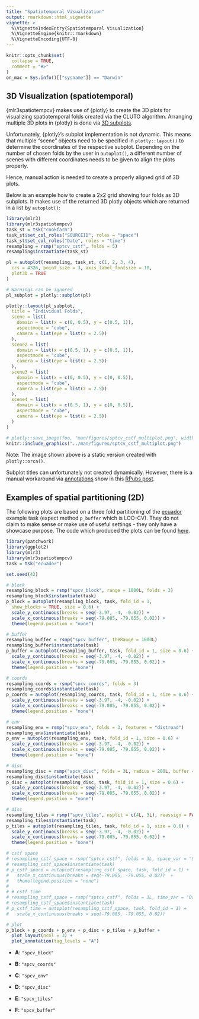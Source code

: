 ```yaml
---
title: "Spatiotemporal Visualization"
output: rmarkdown::html_vignette
vignette: >
  %\VignetteIndexEntry{Spatiotemporal Visualization}
  %\VignetteEngine{knitr::rmarkdown}
  %\VignetteEncoding{UTF-8}
---
```


```r
knitr::opts_chunk$set(
  collapse = TRUE,
  comment = "#>"
)
on_mac = Sys.info()[["sysname"]] == "Darwin"
```

## 3D Visualization (spatiotemporal)

{mlr3spatiotempcv} makes use of {plotly} to create the 3D plots for visualizing spatiotemporal folds created via the CLUTO algorithm.
Arranging multiple 3D plots in {plotly} is done via [3D subplots](https://plotly.com/r/3d-subplots/).

Unfortunately, {plotly}'s subplot implementation is not dynamic.
This means that multiple "scene" objects need to be specified in `plotly::layout()` to determine the coordinates of the respective subplot.
Depending on the number of chosen folds by the user in `autoplot()`, a different number of scenes with different coordinates needs to be given to align the plots properly.

Hence, manual action is needed to create a properly aligned grid of 3D plots.

Below is an example how to create a 2x2 grid showing four folds as 3D subplots.
It makes use of the returned 3D plotly objects which are returned in a list by `autoplot()`:

```r
library(mlr3)
library(mlr3spatiotempcv)
task_st = tsk("cookfarm")
task_st$set_col_roles("SOURCEID", roles = "space")
task_st$set_col_roles("Date", roles = "time")
resampling = rsmp("sptcv_cstf", folds = 5)
resampling$instantiate(task_st)

pl = autoplot(resampling, task_st, c(1, 2, 3, 4),
  crs = 4326, point_size = 3, axis_label_fontsize = 10,
  plot3D = TRUE
)

# Warnings can be ignored
pl_subplot = plotly::subplot(pl)

plotly::layout(pl_subplot,
  title = "Individual Folds",
  scene = list(
    domain = list(x = c(0, 0.5), y = c(0.5, 1)),
    aspectmode = "cube",
    camera = list(eye = list(z = 2.5))
  ),
  scene2 = list(
    domain = list(x = c(0.5, 1), y = c(0.5, 1)),
    aspectmode = "cube",
    camera = list(eye = list(z = 2.5))
  ),
  scene3 = list(
    domain = list(x = c(0, 0.5), y = c(0, 0.5)),
    aspectmode = "cube",
    camera = list(eye = list(z = 2.5))
  ),
  scene4 = list(
    domain = list(x = c(0.5, 1), y = c(0, 0.5)),
    aspectmode = "cube",
    camera = list(eye = list(z = 2.5))
  )
)
```

```r
# plotly::save_image(foo, "man/figures/sptcv_cstf_multiplot.png", width = 1200, height = 1200)
knitr::include_graphics("../man/figures/sptcv_cstf_multiplot.png")
```

Note: The image shown above is a static version created with `plotly::orca()`.

Subplot titles can unfortunately not created dynamically.
However, there is a manual workaround via [annotations](https://plotly.com/r/reference/#layout-annotations) show in this [RPubs post](https://rpubs.com/bcd/subplot-titles).

## Examples of spatial partitioning (2D)

The following plots are based on a three fold partitioning of the [ecuador](https://mlr3spatiotempcv.mlr-org.com/reference/mlr_tasks_ecuador.html) example task (expect method `p_buffer` which is LOO-CV).
They do not claim to make sense or make use of useful settings - they only have a showcase purpose.
The code which produced the plots can be found [here](https://github.com/mlr-org/mlr3spatiotempcv/blob/main/vignettes/spatiotemp-viz.Rmd).

```r
library(patchwork)
library(ggplot2)
library(mlr3)
library(mlr3spatiotempcv)
task = tsk("ecuador")

set.seed(42)

# block
resampling_block = rsmp("spcv_block", range = 1000L, folds = 3)
resampling_block$instantiate(task)
p_block = autoplot(resampling_block, task, fold_id = 1,
  show_blocks = TRUE, size = 0.6) +
  scale_y_continuous(breaks = seq(-3.97, -4, -0.02)) +
  scale_x_continuous(breaks = seq(-79.085, -79.055, 0.02)) +
  theme(legend.position = "none")

# buffer
resampling_buffer = rsmp("spcv_buffer", theRange = 1000L)
resampling_buffer$instantiate(task)
p_buffer = autoplot(resampling_buffer, task, fold_id = 1, size = 0.6) +
  scale_y_continuous(breaks = seq(-3.97, -4, -0.02)) +
  scale_x_continuous(breaks = seq(-79.085, -79.055, 0.02)) +
  theme(legend.position = "none")

# coords
resampling_coords = rsmp("spcv_coords", folds = 3)
resampling_coords$instantiate(task)
p_coords = autoplot(resampling_coords, task, fold_id = 1, size = 0.6) +
  scale_y_continuous(breaks = seq(-3.97, -4, -0.02)) +
  scale_x_continuous(breaks = seq(-79.085, -79.055, 0.02)) +
  theme(legend.position = "none")

# env
resampling_env = rsmp("spcv_env", folds = 3, features = "distroad")
resampling_env$instantiate(task)
p_env = autoplot(resampling_env, task, fold_id = 1, size = 0.6) +
  scale_y_continuous(breaks = seq(-3.97, -4, -0.02)) +
  scale_x_continuous(breaks = seq(-79.085, -79.055, 0.02)) +
  theme(legend.position = "none")

# disc
resampling_disc = rsmp("spcv_disc", folds = 3L, radius = 200L, buffer = 200L)
resampling_disc$instantiate(task)
p_disc = autoplot(resampling_disc, task, fold_id = 1, size = 0.6) +
  scale_y_continuous(breaks = seq(-3.97, -4, -0.02)) +
  scale_x_continuous(breaks = seq(-79.085, -79.055, 0.02)) +
  theme(legend.position = "none")

# disc
resampling_tiles = rsmp("spcv_tiles", nsplit = c(4L, 3L), reassign = FALSE)
resampling_tiles$instantiate(task)
p_tiles = autoplot(resampling_tiles, task, fold_id = 1, size = 0.6) +
  scale_y_continuous(breaks = seq(-3.97, -4, -0.02)) +
  scale_x_continuous(breaks = seq(-79.085, -79.055, 0.02)) +
  theme(legend.position = "none")

# cstf space
# resampling_cstf_space = rsmp("sptcv_cstf", folds = 3L, space_var = "SOURCEID")
# resampling_cstf_space$instantiate(task)
# p_cstf_space = autoplot(resampling_cstf_space, task, fold_id = 1) +
#   scale_x_continuous(breaks = seq(-79.085, -79.055, 0.02))  +
#   theme(legend.position = "none")
#
# # cstf time
# resampling_cstf_space = rsmp("sptcv_cstf", folds = 3L, time_var = "Date")
# resampling_cstf_space$instantiate(task)
# p_cstf_time = autoplot(resampling_cstf_space, task, fold_id = 1) +
#   scale_x_continuous(breaks = seq(-79.085, -79.055, 0.02))

# plot
p_block + p_coords + p_env + p_disc + p_tiles + p_buffer +
  plot_layout(ncol = 3) +
  plot_annotation(tag_levels = "A")
```

- **A**: `"spcv_block"`

- **B**: `"spcv_coords"`

- **C**: `"spcv_env"`

- **D**: `"spcv_disc"`

- **E**: `"spcv_tiles"`

- **F**: `"spcv_buffer"`
